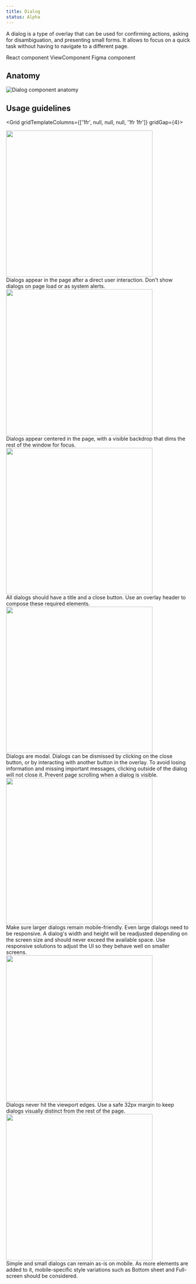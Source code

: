 ```yaml
---
title: Dialog
status: Alpha
---
```



A dialog is a type of overlay that can be used for confirming actions, asking for disambiguation, and presenting small forms. It allows to focus on a quick task without having to navigate to a different page.

<ButtonOutline mr={1}>React component</ButtonOutline>
<ButtonOutline mr={1}>ViewComponent</ButtonOutline>
<ButtonOutline>Figma component</ButtonOutline>

## Anatomy 

<img alt="Dialog component anatomy" src="https://user-images.githubusercontent.com/223966/117842242-a5f2c280-b275-11eb-80ab-818efcbe6c4f.png" />

## Usage guidelines

<Grid gridTemplateColumns={['1fr', null, null, null, '1fr 1fr']} gridGap={4}>
    <div>
        <Flex bg="gray.1" justifyContent="center">
            <img width="400" alt="" src="https://compai.pub/v1/png/41d55c2894e91bd7d0594d005ce51e2471292973343c01dcbbc271c34aa2d702"/>
        </Flex>
    </div>
    <div>
        <Flex>
            Dialogs appear in the page after a direct user interaction. Don't show dialogs on page load or as system alerts.
        </Flex>
    </div>
    <div>
        <Flex bg="gray.1" justifyContent="center">
            <img width="400" alt="" src="https://compai.pub/v1/png/41d55c2894e91bd7d0594d005ce51e2471292973343c01dcbbc271c34aa2d702"/>
        </Flex>
    </div>
    <div>
        <Flex>
            Dialogs appear centered in the page, with a visible backdrop that dims the rest of the window for focus.
        </Flex>
    </div>
    <div>
        <Flex bg="gray.1" justifyContent="center">
            <img width="400" alt="" src="https://compai.pub/v1/png/41d55c2894e91bd7d0594d005ce51e2471292973343c01dcbbc271c34aa2d702"/>
        </Flex>
    </div>
    <div>
        <Flex>
            All dialogs should have a title and a close button. Use an overlay header to compose these required elements.
        </Flex>
    </div>
    <div>
        <Flex bg="gray.1" justifyContent="center">
            <img width="400" alt="" src="https://compai.pub/v1/png/41d55c2894e91bd7d0594d005ce51e2471292973343c01dcbbc271c34aa2d702"/>
        </Flex>
    </div>
    <div>
        <Flex>
            Dialogs are modal. Dialogs can be dismissed by clicking on the close button, or by interacting with another button in the overlay. To avoid losing information and missing important messages, clicking outside of the dialog will not close it. Prevent page scrolling when a dialog is visible.
        </Flex>
    </div>
    <div>
        <Flex bg="gray.1" justifyContent="center">
            <img width="400" alt="" src="https://compai.pub/v1/png/41d55c2894e91bd7d0594d005ce51e2471292973343c01dcbbc271c34aa2d702"/>
        </Flex>
    </div>
    <div>
        <Flex>
            Make sure larger dialogs remain mobile-friendly. Even large dialogs need to be responsive. A dialog's width and height will be readjusted depending on the screen size and should never exceed the available space. Use responsive solutions to adjust the UI so they behave well on smaller screens.
        </Flex>
    </div>
    <div>
        <Flex bg="gray.1" justifyContent="center">
            <img width="400" alt="" src="https://compai.pub/v1/png/41d55c2894e91bd7d0594d005ce51e2471292973343c01dcbbc271c34aa2d702"/>
        </Flex>
    </div>
    <div>
        <Flex>
            Dialogs never hit the viewport edges. Use a safe 32px margin to keep dialogs visually distinct from the rest of the page.
        </Flex>
    </div>
    <div>
        <Flex bg="gray.1" justifyContent="center">
            <img width="400" alt="" src="https://compai.pub/v1/png/41d55c2894e91bd7d0594d005ce51e2471292973343c01dcbbc271c34aa2d702"/>
        </Flex>
    </div>
    <div>
        <Flex>
            Simple and small dialogs can remain as-is on mobile. As more elements are added to it, mobile-specific style variations such as Bottom sheet and Full-screen should be considered.
        </Flex>
    </div>
</Grid>

<!--
<DoDontContainer>
  <Do>
    <img src="https://user-images.githubusercontent.com/24916540/52501276-d3330080-2b94-11e9-954e-38c0f09f8ca1.png" />
    <Caption>Use sentence case</Caption>
  </Do>
  <Dont>
    <img src="https://user-images.githubusercontent.com/24916540/52501272-d3330080-2b94-11e9-8829-7d12aae36ba1.png" />
    <Caption>Don't use all-caps or other text formats</Caption>
  </Dont>
</DoDontContainer>
-->
